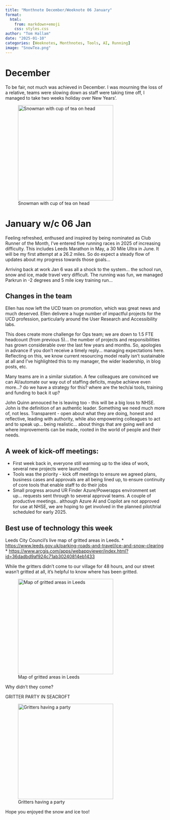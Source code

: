 ```yaml
---
title: "Monthnote December/Weeknote 06 January"
format:
  html:
    from: markdown+emoji
    css: styles.css
author: "Tom Hallam"
date: "2025-01-10"
categories: [Weeknotes, Monthnotes, Tools, AI, Running]
image: "SnowTea.png"
---
```


# December

To be fair, not much was achieved in December. I was mourning the loss of a relative, teams were slowing down as staff were taking time off, I managed to take two weeks holiday over New Years'. 

![Snowman with cup of tea on head](SnowTea.png){.external fig-alt="Snowman with cup of tea on head" width=300px fig-align=left}

# January w/c 06 Jan

Feeling refreshed, enthused and inspired by being nominated as Club Runner of the Month, I've entered five running races in 2025 of increasing difficulty. This includes Leeds Marathon in May, a 30 Mile Ultra in June. It will be my first attempt at a 26.2 miles. So do expect a steady flow of updates about my progress towards those goals... 

Arriving back at work Jan 6 was all a shock to the system... the school run, snow and ice, made travel very difficult. The running was fun, we managed Parkrun in -2 degrees and 5 mile icey training run...

## Changes in the team

Ellen has now left the UCD team on promotion, which was great news and much deserved. Ellen delivere a huge number of impactful projects for the UCD profession, particularly around the User Research and Accessibility labs. 

This does create more challenge for Ops team; we are down to 1.5 FTE headcount (from previous 5)... the number of projects and responsibilities has grown considerable over the last few years and months. So, apologies in advance if you don't receive a timely reply... managing expectations here. Reflecting on this, we know current resourcing model really isn't sustainable at all and I've highlighted this to my manager, the wider leadership, in blog posts, etc. 

Many teams are in a similar siutation. A few colleagues are convinced we can AI/automate our way out of staffing deficits, maybe achieve even more...? do we have a strategy for this? where are the tech/ai tools, training and funding to back it up?

John Quinn annouced he is leaving too - this will be a big loss to NHSE. John is the definition of an authentic leader. Something we need much more of, not less. Transparent - open about what they are doing, honest and reflective, leading with authority, while also empowering colleagues to act and to speak up... being realistic... about things that are going well and where improvements can be made, rooted in the world of people and their needs.

## A week of kick-off meetings:

* First week back in, everyone still warming up to the idea of work, several new projects were launched
* Tools was the priority - kick off meetings to ensure we agreed plans, business cases and approvals are all being lined up, to ensure continuity of core tools that enable staff to do their jobs
* Small progress around UR Finder Azure/Powerapps environment set up... requests sent through to several approval teams. A couple of productive meetings.. although Azure AI and Copilot are not approved for use at NHSE, we are hoping to get involved  in the planned pilot/trial scheduled for early 2025.


## Best use of technology this week

Leeds City Council's live map of gritted areas in Leeds.
* [https://www.leeds.gov.uk/parking-roads-and-travel/ice-and-snow-clearing](https://www.leeds.gov.uk/parking-roads-and-travel/ice-and-snow-clearing){.external target="_blank"}
* [https://www.arcgis.com/apps/webappviewer/index.html?id=36dadbd9af924c71ab30240814eb1433](https://www.arcgis.com/apps/webappviewer/index.html?id=36dadbd9af924c71ab30240814eb1433){.external target="_blank"}

While the gritters didn't come to our village for 48 hours, and our street wasn't gritted at all, it's helpful to know where has been gritted.

![Map of gritted areas in Leeds](grittermap.png){.external fig-alt="Map of gritted areas in Leeds - gritters didn't come to our village" width=300px fig-align=left}

Why didn't they come?

GRITTER PARTY IN SEACROFT

![Gritters having a party](gritterparty.png){.external fig-alt="Gritters having a party in Seacroft" width=300px fig-align=left}

Hope you enjoyed the snow and ice too!